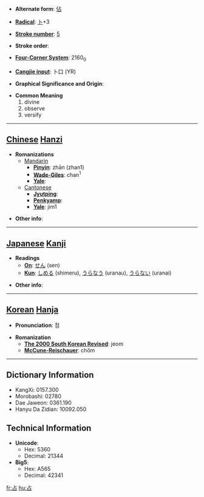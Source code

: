 * '''Alternate form''': [[佔]]

* '''[[Wiktionary:Chinese radical index| Radical]]''': [[Wiktionary:Chinese radical index 卜|卜]]+3

* '''[[Wiktionary:Chinese total strokes index|Stroke number]]''': [[Wiktionary:Chinese total strokes index 5|5]]

* '''Stroke order''': 

* '''[[Wiktionary:Chinese four corner index|Four-Corner System]]''': 2160<sub>0</sub>

* '''[[Wiktionary:Chinese Cangjie index|Cangjie input]]''': 卜口 (YR)

* '''Graphical Significance and Origin''': 

* '''Common Meaning'''
*#divine
*# observe
*# versify


----

== [[Chinese]] [[Hanzi]] ==

* '''Romanizations'''
** [[Mandarin]]
*** '''[[Pinyin]]''': zhān (zhan1)
*** '''[[Wade-Giles]]''': chan<sup>1</sup>
*** '''[[Yale]]''': 
**[[Cantonese]]
***'''[[Jyutping]]''':
***'''[[Penkyamp]]''': 
***'''[[Yale]]''': jim1

* '''Other info''': 

----

== [[Japanese]] [[Kanji]] ==

* '''Readings'''
** '''[[On]]''': [[せん]] (sen)
** '''[[Kun]]''': [[しめる]] (shimeru), [[うらなう]] (uranau), [[うらない]] (uranai)

* '''Other info''':  

----

== [[Korean]] [[Hanja]] ==

* '''Pronunciation''': 점

* '''Romanization'''
** '''[[The 2000 South Korean Revised Romanization|The 2000 South Korean Revised]]''': jeom
** '''[[McCune-Reischauer]]''': chŏm

----

== Dictionary Information ==

* KangXi: 0157.300
* Morobashi: 02780
* Dae Jaweon: 0361.190
* Hanyu Da Zidian: 10092.050

== Technical Information ==

* '''Unicode''':
** Hex: 5360
** Decimal: 21344
* '''Big5''':
** Hex: A565
** Decimal: 42341

[[fr:占]]
[[hu:占]]